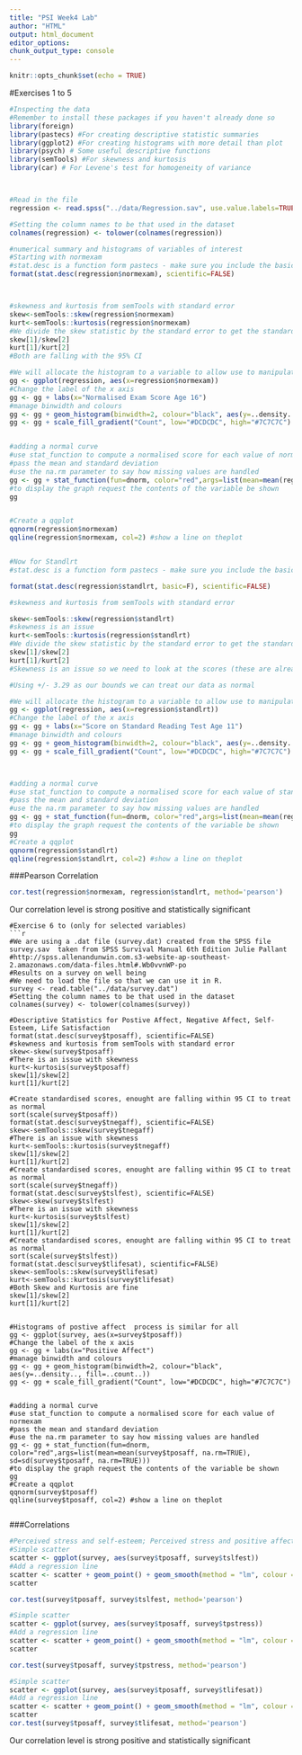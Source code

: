 ```yaml
---
title: "PSI Week4 Lab"
author: "HTML"
output: html_document
editor_options: 
chunk_output_type: console
---
```


```r
knitr::opts_chunk$set(echo = TRUE)
```
#Exercises 1 to 5
```r

#Inspecting the data
#Remember to install these packages if you haven't already done so
library(foreign)
library(pastecs) #For creating descriptive statistic summaries
library(ggplot2) #For creating histograms with more detail than plot
library(psych) # Some useful descriptive functions
library(semTools) #For skewness and kurtosis
library(car) # For Levene's test for homogeneity of variance



#Read in the file
regression <- read.spss("../data/Regression.sav", use.value.labels=TRUE, max.value.labels=Inf, to.data.frame=TRUE)

#Setting the column names to be that used in the dataset
colnames(regression) <- tolower(colnames(regression))

#numerical summary and histograms of variables of interest
#Starting with normexam
#stat.desc is a function form pastecs - make sure you include the basic switch=F and the format to ensure you don't get scienfitic notation
format(stat.desc(regression$normexam), scientific=FALSE)



#skewness and kurtosis from semTools with standard error 
skew<-semTools::skew(regression$normexam)
kurt<-semTools::kurtosis(regression$normexam)
#We divide the skew statistic by the standard error to get the standardised score
skew[1]/skew[2]
kurt[1]/kurt[2]
#Both are falling with the 95% CI

#We will allocate the histogram to a variable to allow use to manipulate it
gg <- ggplot(regression, aes(x=regression$normexam))
#Change the label of the x axis
gg <- gg + labs(x="Normalised Exam Score Age 16")
#manage binwidth and colours
gg <- gg + geom_histogram(binwidth=2, colour="black", aes(y=..density.., fill=..count..))
gg <- gg + scale_fill_gradient("Count", low="#DCDCDC", high="#7C7C7C")


#adding a normal curve
#use stat_function to compute a normalised score for each value of normexam
#pass the mean and standard deviation
#use the na.rm parameter to say how missing values are handled
gg <- gg + stat_function(fun=dnorm, color="red",args=list(mean=mean(regression$normexam, na.rm=TRUE), sd=sd(regression$normexam, na.rm=TRUE)))
#to display the graph request the contents of the variable be shown
gg


#Create a qqplot
qqnorm(regression$normexam)
qqline(regression$normexam, col=2) #show a line on theplot


#Now for Standlrt
#stat.desc is a function form pastecs - make sure you include the basic switch=F to ensure you don't get scienfitic notation

format(stat.desc(regression$standlrt, basic=F), scientific=FALSE)

#skewness and kurtosis from semTools with standard error 

skew<-semTools::skew(regression$standlrt) 
#skewness is an issue 
kurt<-semTools::kurtosis(regression$standlrt)
#We divide the skew statistic by the standard error to get the standardised score
skew[1]/skew[2]
kurt[1]/kurt[2]
#Skewness is an issue so we need to look at the scores (these are already standardised)

#Using +/- 3.29 as our bounds we can treat our data as normal

#We will allocate the histogram to a variable to allow use to manipulate it
gg <- ggplot(regression, aes(x=regression$standlrt))
#Change the label of the x axis
gg <- gg + labs(x="Score on Standard Reading Test Age 11") 
#manage binwidth and colours
gg <- gg + geom_histogram(binwidth=2, colour="black", aes(y=..density.., fill=..count..))
gg <- gg + scale_fill_gradient("Count", low="#DCDCDC", high="#7C7C7C")



#adding a normal curve
#use stat_function to compute a normalised score for each value of standlrt
#pass the mean and standard deviation
#use the na.rm parameter to say how missing values are handled
gg <- gg + stat_function(fun=dnorm, color="red",args=list(mean=mean(regression$standlrt, na.rm=TRUE), sd=sd(regression$standlrt, na.rm=TRUE)))
#to display the graph request the contents of the variable be shown
gg
#Create a qqplot
qqnorm(regression$standlrt)
qqline(regression$standlrt, col=2) #show a line on theplot

```
###Pearson Correlation
```r
cor.test(regression$normexam, regression$standlrt, method='pearson')
```
Our correlation level is strong positive and statistically significant


```
#Exercise 6 to (only for selected variables)
```r
#We are using a .dat file (survey.dat) created from the SPSS file survey.sav  taken from SPSS Survival Manual 6th Edition Julie Pallant
#http://spss.allenandunwin.com.s3-website-ap-southeast-2.amazonaws.com/data-files.html#.Wb0vvnWP-po
#Results on a survey on well being
#We need to load the file so that we can use it in R.
survey <- read.table("../data/survey.dat")
#Setting the column names to be that used in the dataset
colnames(survey) <- tolower(colnames(survey))

#Descriptive Statistics for Postive Affect, Negative Affect, Self-Esteem, Life Satisfaction
format(stat.desc(survey$tposaff), scientific=FALSE)
#skewness and kurtosis from semTools with standard error 
skew<-skew(survey$tposaff) 
#There is an issue with skewness
kurt<-kurtosis(survey$tposaff)
skew[1]/skew[2]
kurt[1]/kurt[2]

#Create standardised scores, enought are falling within 95 CI to treat as normal
sort(scale(survey$tposaff))
format(stat.desc(survey$tnegaff), scientific=FALSE)
skew<-semTools::skew(survey$tnegaff) 
#There is an issue with skewness
kurt<-semTools::kurtosis(survey$tnegaff)
skew[1]/skew[2]
kurt[1]/kurt[2]
#Create standardised scores, enought are falling within 95 CI to treat as normal
sort(scale(survey$tnegaff))
format(stat.desc(survey$tslfest), scientific=FALSE)
skew<-skew(survey$tslfest) 
#There is an issue with skewness
kurt<-kurtosis(survey$tslfest)
skew[1]/skew[2]
kurt[1]/kurt[2]
#Create standardised scores, enought are falling within 95 CI to treat as normal
sort(scale(survey$tslfest))
format(stat.desc(survey$tlifesat), scientific=FALSE)
skew<-semTools::skew(survey$tlifesat) 
kurt<-semTools::kurtosis(survey$tlifesat)
#Both Skew and Kurtosis are fine
skew[1]/skew[2]
kurt[1]/kurt[2]


#Histograms of postive affect  process is similar for all
gg <- ggplot(survey, aes(x=survey$tposaff))
#Change the label of the x axis
gg <- gg + labs(x="Positive Affect")
#manage binwidth and colours
gg <- gg + geom_histogram(binwidth=2, colour="black", aes(y=..density.., fill=..count..))
gg <- gg + scale_fill_gradient("Count", low="#DCDCDC", high="#7C7C7C")


#adding a normal curve
#use stat_function to compute a normalised score for each value of normexam
#pass the mean and standard deviation
#use the na.rm parameter to say how missing values are handled
gg <- gg + stat_function(fun=dnorm, color="red",args=list(mean=mean(survey$tposaff, na.rm=TRUE), sd=sd(survey$tposaff, na.rm=TRUE)))
#to display the graph request the contents of the variable be shown
gg
#Create a qqplot
qqnorm(survey$tposaff)
qqline(survey$tposaff, col=2) #show a line on theplot


```

###Correlations
```r
#Perceived stress and self-esteem; Perceived stress and positive affect; Positive affect and Life Satisfaction
#Simple scatter
scatter <- ggplot(survey, aes(survey$tposaff, survey$tslfest))
#Add a regression line
scatter <- scatter + geom_point() + geom_smooth(method = "lm", colour = "Red", se = F) + labs(x = "Positive Affect", y = "Total Self-Esteem") 
scatter

cor.test(survey$tposaff, survey$tslfest, method='pearson')

#Simple scatter
scatter <- ggplot(survey, aes(survey$tposaff, survey$tpstress))
#Add a regression line
scatter <- scatter + geom_point() + geom_smooth(method = "lm", colour = "Red", se = F) + labs(x = "Positive Affect", y = "Total Perceived Stress")
scatter

cor.test(survey$tposaff, survey$tpstress, method='pearson')

#Simple scatter
scatter <- ggplot(survey, aes(survey$tposaff, survey$tlifesat))
#Add a regression line
scatter <- scatter + geom_point() + geom_smooth(method = "lm", colour = "Red", se = F) + labs(x = "Positive Affect", y = "Life Satisfaction")
scatter
cor.test(survey$tposaff, survey$tlifesat, method='pearson')

```
Our correlation level is strong positive and statistically significant

